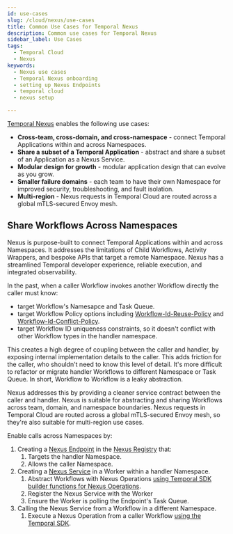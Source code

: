 ```yaml
---
id: use-cases
slug: /cloud/nexus/use-cases
title: Common Use Cases for Temporal Nexus
description: Common use cases for Temporal Nexus
sidebar_label: Use Cases
tags:
  - Temporal Cloud
  - Nexus
keywords:
  - Nexus use cases
  - Temporal Nexus onboarding
  - setting up Nexus Endpoints
  - temporal cloud
  - nexus setup

---
```


[Temporal Nexus](/evaluate/nexus) enables the following use cases:

- **Cross-team, cross-domain, and cross-namespace** \-
connect Temporal Applications within and across Namespaces.
- **Share a subset of a Temporal Application** \-
abstract and share a subset of an Application as a Nexus Service.
- **Modular design for growth** \-
modular application design that can evolve as you grow.
- **Smaller failure domains** \- 
each team to have their own Namespace for improved security, troubleshooting, and fault isolation.
- **Multi-region** \-
Nexus requests in Temporal Cloud are routed across a global mTLS-secured Envoy mesh.

## Share Workflows Across Namespaces

Nexus is purpose-built to connect Temporal Applications within and across Namespaces.
It addresses the limitations of Child Workflows, Activity Wrappers, and bespoke APIs that target a remote Namespace.
Nexus has a streamlined Temporal developer experience, reliable execution, and integrated observability.

In the past, when a caller Workflow invokes another Workflow directly the caller must know:
- target Workflow's Namesapce and Task Queue.
- target Workflow Policy options including [Workflow-Id-Reuse-Policy](/workflows#workflow-id-reuse-policy) and [Workflow-Id-Conflict-Policy](/workflows#workflow-id-conflict-policy).
- target Workflow ID uniqueness constraints, so it doesn't conflict with other Workflow types in the handler namespace.

This creates a high degree of coupling between the caller and handler, by exposing internal implementation details to the caller.
This adds friction for the caller, who shouldn't need to know this level of detail.
It's more difficult to refactor or migrate handler Workflows to different Namespace or Task Queue.
In short, Workflow to Workflow is a leaky abstraction.

Nexus addresses this by providing a cleaner service contract between the caller and handler.
Nexus is suitable for abstracting and sharing Workflows across team, domain, and namespace boundaries.
Nexus requests in Temporal Cloud are routed across a global mTLS-secured Envoy mesh, so they're also suitable for multi-region use cases.
 
Enable calls across Namespaces by:

1. Creating a [Nexus Endpoint](/nexus/registry-endpoints#nexus-endpoints) in the [Nexus Registry](/nexus/registry-endpoints#nexus-registry) that:
   1. Targets the handler Namespace.
   2. Allows the caller Namespace.
2. Creating a [Nexus Service](/nexus/services-operations) in a Worker within a handler Namespace.
   1.  Abstract Workflows with Nexus Operations [using Temporal SDK builder functions for Nexus Operations](/cloud/nexus#build-and-use-nexus-services).
   2.  Register the Nexus Service with the Worker
   2.  Ensure the Worker is polling the Endpoint's Task Queue. 
3. Calling the Nexus Service from a Workflow in a different Namespace.
   1. Execute a Nexus Operation from a caller Workflow [using the Temporal SDK](/cloud/nexus#build-and-use-nexus-services).